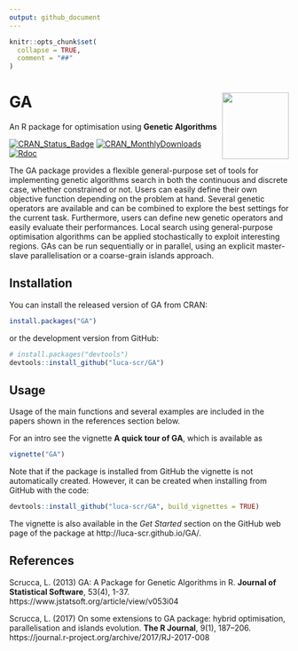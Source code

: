 ```yaml
---
output: github_document
---
```


<!-- README.md is generated from README.Rmd. Please edit that file -->

```r
knitr::opts_chunk$set(
  collapse = TRUE,
  comment = "##"
)
```

# GA <img src="sticker.png" align="right" width="120px" />

An R package for optimisation using **Genetic Algorithms**

[![CRAN_Status_Badge](http://www.r-pkg.org/badges/version/GA)](https://cran.r-project.org/package=GA)
[![CRAN_MonthlyDownloads](http://cranlogs.r-pkg.org/badges/GA)](https://cran.r-project.org/package=GA)
[![Rdoc](http://www.rdocumentation.org/badges/version/GA)](http://www.rdocumentation.org/packages/GA)

The GA package provides a flexible general-purpose set of tools for implementing genetic algorithms search in both the continuous and discrete case, whether constrained or not. Users can easily define their own objective function depending on the problem at hand. Several genetic operators are available and can be combined to explore the best settings for the current task. Furthermore, users can define new genetic operators and easily evaluate their performances. Local search using general-purpose optimisation algorithms can be applied stochastically to exploit interesting regions. GAs can be run sequentially or in parallel, using an explicit master-slave parallelisation or a coarse-grain islands approach.

## Installation

You can install the released version of GA from CRAN:

```r
install.packages("GA")
```

or the development version from GitHub:

```r
# install.packages("devtools")
devtools::install_github("luca-scr/GA")
```

## Usage

Usage of the main functions and several examples are included in the papers shown in the references section below. 

For an intro see the vignette **A quick tour of GA**, which is available as

```r
vignette("GA")
```

Note that if the package is installed from GitHub the vignette is not automatically created. However, it can be created when installing from GitHub with the code:

```r
devtools::install_github("luca-scr/GA", build_vignettes = TRUE)
```

The vignette is also available in the *Get Started* section on the GitHub web page of the package at http://luca-scr.github.io/GA/.

## References

Scrucca, L. (2013) GA: A Package for Genetic Algorithms in R. **Journal of Statistical Software**, 53(4), 1-37. https://www.jstatsoft.org/article/view/v053i04

Scrucca, L. (2017) On some extensions to GA package: hybrid optimisation, parallelisation and islands evolution. **The R Journal**, 9(1), 187–206. https://journal.r-project.org/archive/2017/RJ-2017-008
 